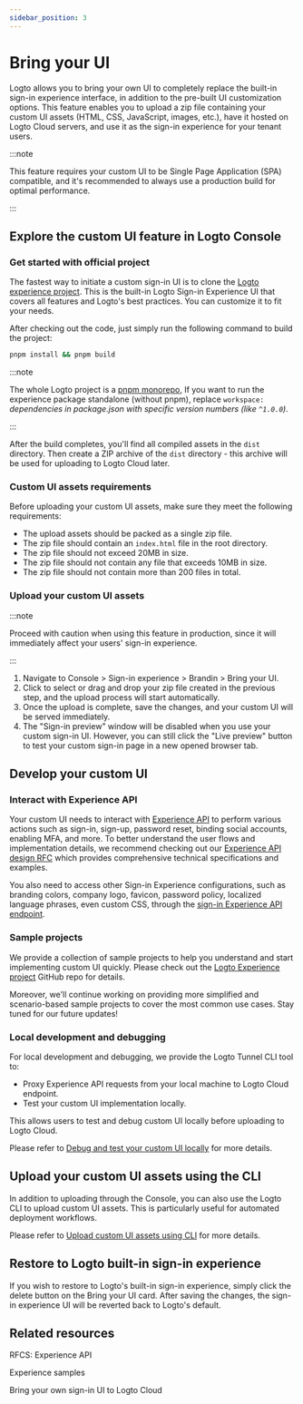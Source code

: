 ```yaml
---
sidebar_position: 3
---
```


# Bring your UI

Logto allows you to bring your own UI to completely replace the built-in sign-in experience interface, in addition to the pre-built UI customization options. This feature enables you to upload a zip file containing your custom UI assets (HTML, CSS, JavaScript, images, etc.), have it hosted on Logto Cloud servers, and use it as the sign-in experience for your tenant users.

:::note

This feature requires your custom UI to be Single Page Application (SPA) compatible, and it's recommended to always use a production build for optimal performance.

:::

## Explore the custom UI feature in Logto Console

### Get started with official project

The fastest way to initiate a custom sign-in UI is to clone the [Logto experience project](https://github.com/logto-io/logto/tree/master/packages/experience). This is the built-in Logto Sign-in Experience UI that covers all features and Logto's best practices. You can customize it to fit your needs.

After checking out the code, just simply run the following command to build the project:

```bash
pnpm install && pnpm build
```

:::note

The whole Logto project is a [pnpm monorepo](https://pnpm.io/workspaces), If you want to run the experience package standalone (without pnpm), replace `workspace:` _dependencies in package.json with specific version numbers (like `^1.0.0`)._

:::

After the build completes, you'll find all compiled assets in the `dist` directory. Then create a ZIP archive of the `dist` directory - this archive will be used for uploading to Logto Cloud later.

### **Custom UI assets requirements**

Before uploading your custom UI assets, make sure they meet the following requirements:

- The upload assets should be packed as a single zip file.
- The zip file should contain an `index.html` file in the root directory.
- The zip file should not exceed 20MB in size.
- The zip file should not contain any file that exceeds 10MB in size.
- The zip file should not contain more than 200 files in total.

### Upload your custom UI assets

:::note

Proceed with caution when using this feature in production, since it will immediately affect your users' sign-in experience.

:::

1. Navigate to <CloudLink to="/sign-in-experience/branding">Console > Sign-in experience > Brandin > Bring your UI</CloudLink>.
2. Click to select or drag and drop your zip file created in the previous step, and the upload process will start automatically.
3. Once the upload is complete, save the changes, and your custom UI will be served immediately.
4. The "Sign-in preview" window will be disabled when you use your custom sign-in UI. However, you can still click the "Live preview" button to test your custom sign-in page in a new opened browser tab.

## **Develop your custom UI**

### **Interact with Experience API**

Your custom UI needs to interact with [Experience API](https://openapi.logto.io/group/endpoint-interaction) to perform various actions such as sign-in, sign-up, password reset, binding social accounts, enabling MFA, and more. To better understand the user flows and implementation details, we recommend checking out our [Experience API design RFC](https://github.com/logto-io/rfcs/blob/master/draft/0004-experience-api.md) which provides comprehensive technical specifications and examples.

You also need to access other Sign-in Experience configurations, such as branding colors, company logo, favicon, password policy, localized language phrases, even custom CSS, through the [sign-in Experience API endpoint](https://openapi.logto.io/operation/operation-getsigninexperienceconfig).

### **Sample projects**

We provide a collection of sample projects to help you understand and start implementing custom UI quickly. Please check out the [Logto Experience project](https://github.com/logto-io/experience-samples) GitHub repo for details.

Moreover, we'll continue working on providing more simplified and scenario-based sample projects to cover the most common use cases. Stay tuned for our future updates!

### Local development and debugging

For local development and debugging, we provide the Logto Tunnel CLI tool to:

- Proxy Experience API requests from your local machine to Logto Cloud endpoint.
- Test your custom UI implementation locally.

This allows users to test and debug custom UI locally before uploading to Logto Cloud.

Please refer to [Debug and test your custom UI locally](/customization/bring-your-ui/debug-and-test-your-custom-ui-locally/) for more details.

## Upload your custom UI assets using the CLI

In addition to uploading through the Console, you can also use the Logto CLI to upload custom UI assets. This is particularly useful for automated deployment workflows.

Please refer to [Upload custom UI assets using CLI](/customization/bring-your-ui/upload-custom-ui-assets-using-cli/) for more details.

## Restore to Logto built-in sign-in experience

If you wish to restore to Logto's built-in sign-in experience, simply click the delete button on the Bring your UI card. After saving the changes, the sign-in experience UI will be reverted back to Logto's default.

## Related resources

<Url href="https://github.com/logto-io/rfcs/blob/master/draft/0004-experience-api.md#2-sign-in-with-username--password-and-fulfill-email">
  RFCS: Experience API
</Url>

<Url href="https://github.com/logto-io/experience-samples">Experience samples</Url>

<Url href="https://blog.logto.io/bring-your-own-ui">Bring your own sign-in UI to Logto Cloud</Url>
